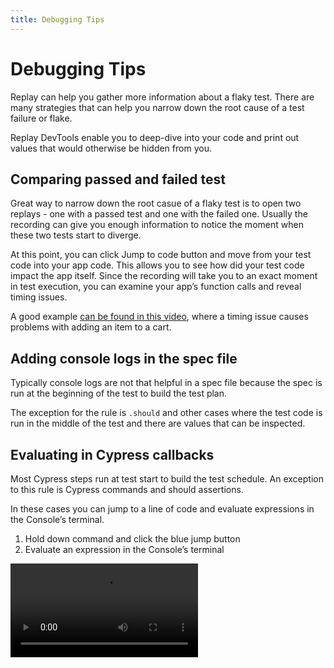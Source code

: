 ```yaml
---
title: Debugging Tips
---
```


# Debugging Tips

Replay can help you gather more information about a flaky test. There are many strategies that can help you narrow down the root cause of a test failure or flake.

Replay DevTools enable you to deep-dive into your code and print out values that would otherwise be hidden from you.

## Comparing passed and failed test
Great way to narrow down the root casue of a flaky test is to open two replays - one with a passed test and one with the failed one. Usually the recording can give you enough information to notice the moment when these two tests start to diverge.

At this point, you can click <span className='mx-1.5 font-mono bg-blue-500 text-white rounded-3xl px-3 py-1'>Jump to code <JumpTo className="w-5 h-5 inline-block p-0.5 mb-0.5" /></span> button and move from your test code into your app code. This allows you to see how did your test code impact the app itself. Since the recording will take you to an exact moment in test execution, you can examine your app’s function calls and reveal timing issues.

A good example [can be found in this video](https://www.youtube.com/watch?v=4wL8Qi9vjho), where a timing issue causes problems with adding an item to a cart.

## Adding console logs in the spec file

<LoomVideo src="https://www.loom.com/embed/64839a8f075a41cabf105d671cc48a07" />

Typically console logs are not that helpful in a spec file because the spec is run at the beginning of the test to build the test plan.

The exception for the rule is `.should` and other cases where the test code is run in the middle of the test and there are values that can be inspected.


## Evaluating in Cypress callbacks

Most Cypress steps run at test start to build the test schedule. An exception to this rule is Cypress commands and should assertions.

In these cases you can jump to a line of code and evaluate expressions in the Console’s terminal.

1. Hold down command and click the blue jump button
2. Evaluate an expression in the Console’s terminal

<Video src={evalZjmqz} />

## Jump to application events

With Replay you can jump from a test `cy.click(){:js}` command into your React component’s `onClick{:js}` hander. In the example below, we jump from the test’s click command into the Todo app’s `handleEdit{:js}` callback.

<Video src={jumpToCodeQiunq} />

## Test burn-in
Rerunning your test repeatedly can be a helpful ways to catch a test flake. This strategy can sometimes be easier if you want to quickly record a flake locally.

```js filename="cypress/e2e/login.js"
describe(`Verify "Login" is visible. Test: ${i}`, () => {
  for (let i = 0; i < 3 ; i++) {
    it('finds the Login link in the header', () => {
      // Place code inside the loop that you want to repeat
    })
  }
})
```

To run your the test, use following command:
```sh
npx cypress run --spec cypress/e2e/login.js --browser replay-chromium
```

<Callout type="default" emoji="💡">
Pro tip: You can use `@cypress/grep` package to repeat your tests without changing code in your spec. Read more about it [in the package readme](https://www.npmjs.com/package/@cypress/grep#burn-repeat-tests).
</Callout>

When running locally, you can use [Replay CLI](/reference-guide/recording/replay-cli) to manually upload your recordings to Replay Dashboard.
```sh
npx @replayio/replay upload-all
```

## Great articles on test flakiness
- [8 Common mistakes in Cypress](https://filiphric.com/8-common-mistakes-in-cypress-and-how-to-avoid-them) by Filip Hric
- [Identifying code smells in Cypress](https://codingitwrong.com/2020/10/09/identifying-code-smells-in-cypress.Justice.html) by Josh
- [Ways of fixing flaky tests](https://kailash-pathak.medium.com/ways-of-fixing-flaky-tests-in-cypress-840329d759e5) by Kailash Pathak
- [3 Practices to Reduce Flakiness](https://spin.atomicobject.com/2021/07/20/reduce-flakiness-cypress-tests/) by Jori Gelbaugh
- [Getting Rid Of A Living Nightmare In Testing](https://www.smashingmagazine.com/2021/04/flaky-tests-living-nightmare/) by Ramona Schwering
- [Methods for identifying and dealing with flaky tests](https://www.youtube.com/watch?v=38pW08_nY_k) by Jason Palmer
